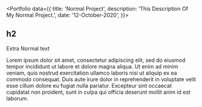 
<Portfolio data={{
	title: 'Normal Project',
	description: 'This Description Of My Normal Project.',
	date: '12-October-2020',
}}>


## h2

Extra Normal text

Lorem ipsum dolor sit amet, consectetur adipiscing elit, sed do 
eiusmod tempor incididunt ut labore et dolore magna aliqua. Ut 
enim ad minim veniam, quis nostrud exercitation ullamco laboris 
nisi ut aliquip ex ea commodo consequat. Duis aute irure dolor 
in reprehenderit in voluptate velit esse cillum dolore eu fugiat 
nulla pariatur. Excepteur sint occaecat cupidatat non proident, 
sunt in culpa qui officia deserunt mollit anim id est laborum.

</Portfolio>

